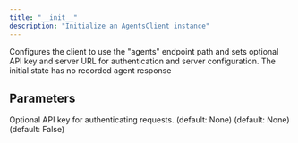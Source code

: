 ```yaml
---
title: "__init__"
description: "Initialize an AgentsClient instance"
---
```



Configures the client to use the "agents" endpoint path and sets optional API key and server URL for authentication and server configuration. The initial state has no recorded agent response


## Parameters

<ParamField path="root_client" type="NotteClient">

</ParamField>

<ParamField path="api_key" type="UnionType[str, None]">
  Optional API key for authenticating requests. (default: None)
</ParamField>

<ParamField path="server_url" type="UnionType[str, None]">
   (default: None)
</ParamField>

<ParamField path="verbose" type="bool">
   (default: False)
</ParamField>
